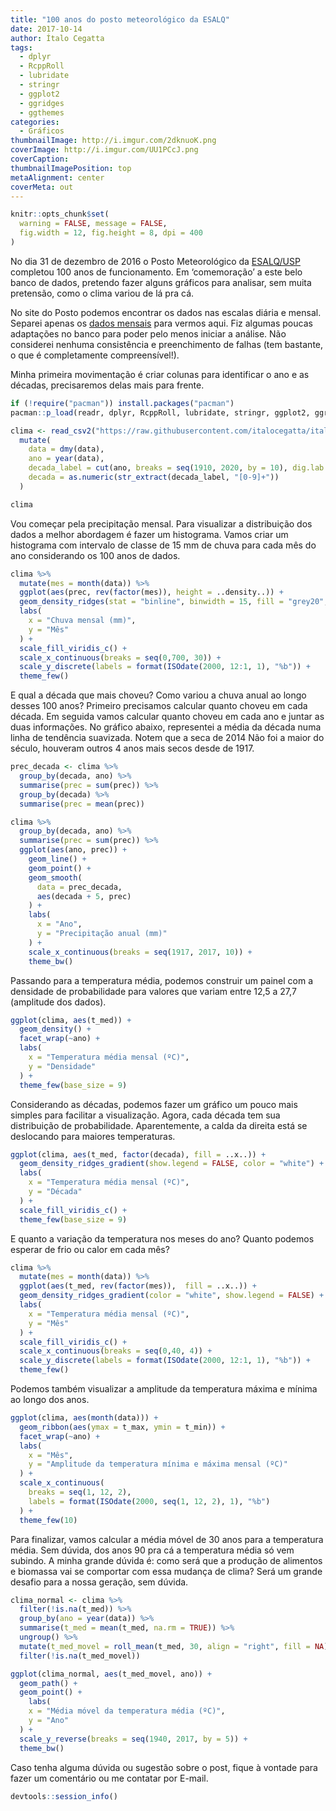 ```yaml
---
title: "100 anos do posto meteorológico da ESALQ"
date: 2017-10-14
author: Ítalo Cegatta
tags:
  - dplyr
  - RcppRoll
  - lubridate
  - stringr
  - ggplot2
  - ggridges
  - ggthemes
categories:
  - Gráficos
thumbnailImage: http://i.imgur.com/2dknuoK.png
coverImage: http://i.imgur.com/UU1PCcJ.png
coverCaption:
thumbnailImagePosition: top
metaAlignment: center
coverMeta: out
---
```


```r
knitr::opts_chunk$set(
  warning = FALSE, message = FALSE,
  fig.width = 12, fig.height = 8, dpi = 400
)
```

No dia 31 de dezembro de 2016 o Posto Meteorológico da [ESALQ/USP](http://www.esalq.usp.br/departamentos/leb/posto/) completou 100 anos de funcionamento. Em 'comemoração' a este belo banco de dados, pretendo fazer alguns gráficos para analisar, sem muita pretensão, como o clima variou de lá pra cá.

No site do Posto podemos encontrar os dados nas escalas diária e mensal. Separei apenas os [dados mensais](http://www.esalq.usp.br/departamentos/leb/postocon.html) para vermos aqui. Fiz algumas poucas adaptações no banco para poder pelo menos iniciar a análise. Não considerei nenhuma consistência e preenchimento de falhas (tem bastante, o que é completamente compreensível!).

Minha primeira movimentação é criar colunas para identificar o ano e as décadas, precisaremos delas mais para frente.

```r
if (!require("pacman")) install.packages("pacman")
pacman::p_load(readr, dplyr, RcppRoll, lubridate, stringr, ggplot2, ggridges, ggthemes)
```

```r
clima <- read_csv2("https://raw.githubusercontent.com/italocegatta/italocegatta.github.io_source/master/content/dados/posto_esalq.csv") %>% 
  mutate(
    data = dmy(data),
    ano = year(data),
    decada_label = cut(ano, breaks = seq(1910, 2020, by = 10), dig.lab = 100, right = FALSE),
    decada = as.numeric(str_extract(decada_label, "[0-9]+"))
  )

clima
```

Vou começar pela precipitação mensal. Para visualizar a distribuição dos dados a melhor abordagem é fazer um histograma. Vamos criar um histograma com intervalo de classe de 15 mm de chuva para cada mês do ano considerando os 100 anos de dados.

```r
clima %>% 
  mutate(mes = month(data)) %>% 
  ggplot(aes(prec, rev(factor(mes)), height = ..density..)) +
  geom_density_ridges(stat = "binline", binwidth = 15, fill = "grey20", color = "grey90") +
  labs(
    x = "Chuva mensal (mm)",
    y = "Mês"
  ) +
  scale_fill_viridis_c() +
  scale_x_continuous(breaks = seq(0,700, 30)) +
  scale_y_discrete(labels = format(ISOdate(2000, 12:1, 1), "%b")) +
  theme_few()
```

E qual a década que mais choveu? Como variou a chuva anual ao longo desses 100 anos? Primeiro precisamos calcular quanto choveu em cada década. Em seguida vamos calcular quanto choveu em cada ano e juntar as duas informações. No gráfico abaixo, representei a média da década numa linha de tendência suavizada. Notem que a seca de 2014 Não foi a maior do século, houveram outros 4 anos mais secos desde de 1917. 

```r
prec_decada <- clima %>% 
  group_by(decada, ano) %>% 
  summarise(prec = sum(prec)) %>% 
  group_by(decada) %>% 
  summarise(prec = mean(prec)) 

clima %>% 
  group_by(decada, ano) %>% 
  summarise(prec = sum(prec)) %>% 
  ggplot(aes(ano, prec)) +
    geom_line() +
    geom_point() +
    geom_smooth(
      data = prec_decada,
      aes(decada + 5, prec)
    ) +
    labs(
      x = "Ano",
      y = "Precipitação anual (mm)"
    ) +
    scale_x_continuous(breaks = seq(1917, 2017, 10)) +
    theme_bw()
```

Passando para a temperatura média, podemos construir um painel com a densidade de probabilidade para valores que variam entre 12,5 a 27,7 (amplitude dos dados).

```r
ggplot(clima, aes(t_med)) +
  geom_density() +
  facet_wrap(~ano) +
  labs(
    x = "Temperatura média mensal (ºC)",
    y = "Densidade"
  ) +
  theme_few(base_size = 9)
```

Considerando as décadas, podemos fazer um gráfico um pouco mais simples para facilitar a visualização. Agora, cada década tem sua distribuição de probabilidade. Aparentemente, a calda da direita está se deslocando para maiores temperaturas.

```r
ggplot(clima, aes(t_med, factor(decada), fill = ..x..)) +
  geom_density_ridges_gradient(show.legend = FALSE, color = "white") +
  labs(
    x = "Temperatura média mensal (ºC)",
    y = "Década"
  ) +
  scale_fill_viridis_c() +
  theme_few(base_size = 9)
```

E quanto a variação da temperatura nos meses do ano? Quanto podemos esperar de frio ou calor em cada mês?

```r
clima %>% 
  mutate(mes = month(data)) %>% 
  ggplot(aes(t_med, rev(factor(mes)),  fill = ..x..)) +
  geom_density_ridges_gradient(color = "white", show.legend = FALSE) +
  labs(
    x = "Temperatura média mensal (ºC)",
    y = "Mês"
  ) +
  scale_fill_viridis_c() +
  scale_x_continuous(breaks = seq(0,40, 4)) +
  scale_y_discrete(labels = format(ISOdate(2000, 12:1, 1), "%b")) +
  theme_few()
```

Podemos também visualizar a amplitude da temperatura máxima e mínima ao longo dos anos.

```r
ggplot(clima, aes(month(data))) +
  geom_ribbon(aes(ymax = t_max, ymin = t_min)) +
  facet_wrap(~ano) +
  labs(
    x = "Mês",
    y = "Amplitude da temperatura mínima e máxima mensal (ºC)"
  ) +
  scale_x_continuous(
    breaks = seq(1, 12, 2), 
    labels = format(ISOdate(2000, seq(1, 12, 2), 1), "%b")
  ) +
  theme_few(10)
```

Para finalizar, vamos calcular a média móvel de 30 anos para a temperatura média. Sem dúvida, dos anos 90 pra cá a temperatura média só vem subindo. A minha grande dúvida é: como será que a produção de alimentos e biomassa vai se comportar com essa mudança de clima? Será um grande desafio para a nossa geração, sem dúvida.

```r
clima_normal <- clima %>%
  filter(!is.na(t_med)) %>% 
  group_by(ano = year(data)) %>%
  summarise(t_med = mean(t_med, na.rm = TRUE)) %>% 
  ungroup() %>% 
  mutate(t_med_movel = roll_mean(t_med, 30, align = "right", fill = NA)) %>% 
  filter(!is.na(t_med_movel))

ggplot(clima_normal, aes(t_med_movel, ano)) +
  geom_path() +
  geom_point() +
    labs(
    x = "Média móvel da temperatura média (ºC)",
    y = "Ano"
  ) +
  scale_y_reverse(breaks = seq(1940, 2017, by = 5)) +
  theme_bw()
```

Caso tenha alguma dúvida ou sugestão sobre o post, fique à vontade para fazer um comentário ou me contatar por E-mail.

```r
devtools::session_info()
```